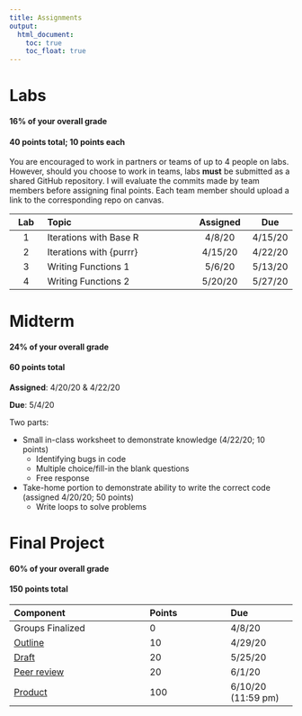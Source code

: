 ```yaml
---
title: Assignments
output:
  html_document:
    toc: true
    toc_float: true
---
```


# Labs
#### 16% of your overall grade
#### 40 points total; 10 points each

You are encouraged to work in partners or teams of up to 4 people on labs.
However, should you choose to work in teams, labs **must** be submitted as a
shared GitHub repository. I will evaluate the commits made by team members
before assigning final points. Each team member should upload a link to the
corresponding repo on canvas.

|**Lab** | **Topic**                           | **Assigned** | **Due** | 
|:------:| :-----------------------------------| :-----------:| :------:| 
| 1      | Iterations with Base R              | 4/8/20       | 4/15/20 |
| 2      | Iterations with {purrr}             | 4/15/20      | 4/22/20 |
| 3      | Writing Functions 1                 | 5/6/20       | 5/13/20 |
| 4      | Writing Functions 2                 | 5/20/20      | 5/27/20 |

# Midterm
#### 24% of your overall grade
#### 60 points total

**Assigned**: 4/20/20 & 4/22/20

**Due**: 5/4/20

Two parts: 

* Small in-class worksheet to demonstrate knowledge (4/22/20; 10 points)
  + Identifying bugs in code
  + Multiple choice/fill-in the blank questions
  + Free response
  
* Take-home portion to demonstrate ability to write the correct code (assigned 4/20/20; 50 points)
  + Write loops to solve problems

# Final Project
#### 60% of your overall grade
#### 150 points total

|**Component**     | **Points**| **Due** | 
|:-----------------|:----------|:--------| 
| Groups Finalized | 0         |  4/8/20|
| [Outline](https://uo-datasci-specialization.github.io/c3-fun_program2020/site-syllabus.html#outline_(10_points;_5%))  | 10 | 4/29/20 | 
| [Draft](https://uo-datasci-specialization.github.io/c3-fun_program2020/site-syllabus.html#draft_data_preparation_script_(20_points)) |  20 | 5/25/20 | 
| [Peer review](https://uo-datasci-specialization.github.io/c3-fun_program2020/site-syllabus.html#peer_review_of_data_preparation_script_(20_points)) | 20 | 6/1/20 | 
| [Product](https://uo-datasci-specialization.github.io/c3-fun_program2020/site-syllabus.html#final_product_grading_(100_points)) |  100 | 6/10/20 (11:59 pm) | 



